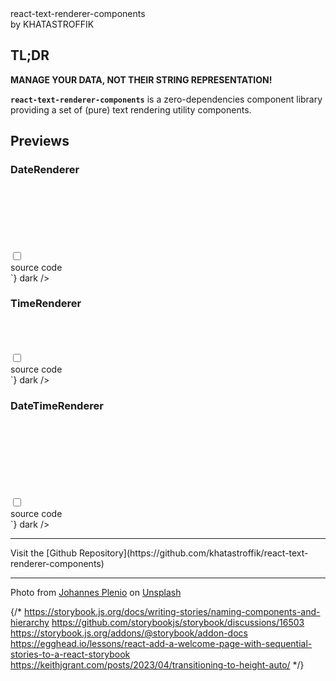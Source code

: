 
<style>
{`
    .banner {
        border-radius: 4px;
        border: 1px solid rgba(255, 255, 255, .1);
        box-shadow: rgba(0, 0, 0, 0.20) 2px 2px 5px 2px;
        background: url(${banner});
        background-size: cover;
        background-position: center;
        padding:100px 30px 50px 30px;
        margin-bottom: 2rem;
        color: white;
    }
    .header {
        font-size: 2.5rem;
    }
    .by {
        font-size: 0.7rem;
    }
    .rigth{
        text-align: right;
        display: inline-block;
    }
    .previewoutput {
        border: 1px solid rgba(255, 255, 255, .1);
        border-radius: 4px;
        box-shadow: rgba(0, 0, 0, 0.20) 1px 2px 3px 1px;
        padding:15px;
        text-align: center;
        margin-top: 2em;
    }
    /********************
     * ACCORDION
     ********************/
    .accordion {
        margin: 1em 0;
    }
    .accordion .docblock-source {
        margin: 0 !important;
    }
    .accordion > input[type="checkbox"] {
        display: none;
    }
    .accordion .content {
        display: grid;
        visibility: hidden;
        grid-template-rows: 0fr;
        opacity:0;
        transition: all 0.25s ease-in-out;
    }
    .accordion > input[type="checkbox"]:checked ~ .content {
        visibility: visible;
        opacity:1;
        grid-template-rows: 1fr;
        margin: 0.5em 0;
    }
    .accordion label {
        cursor: pointer;
        font-size: 14px;
        padding:  3px 10px;
        transition: all 0.25s ease-out;
        border-radius: 4px;
        // border: 1px solid red;
        border: 1px solid hsla(203, 50%, 30%, 0.15);
        // border: 1px solid rgba(255, 255, 255, .1);
    }
    .accordion label:hover,.accordion label:focus {
        background: #1B1C1D;
        color: #96CBFE;
        // color: brown;
    }
    .accordion .handle label:after {
        content: "→";
        display: inline-block;
        margin-left: 0.5em;
        min-width: 1em;
    }
    .accordion > input[type="checkbox"]:checked ~ .handle label:after {
        content: "↓";
    }
`}
</style>

<Meta title='Introduction' name="Overview" />

<div className="banner">
    <div className='header'>react-text-renderer-components</div>
    <div className='by'>by KHATASTROFFIK</div>
</div>

## TL;DR 

**MANAGE YOUR DATA, NOT THEIR STRING REPRESENTATION!**

**`react-text-renderer-components`** is a zero-dependencies component library providing a set of (pure) text rendering utility components.

## Previews

### DateRenderer

<div className="previewoutput">
    <DateRenderer value={new Date()} /><br />
    <DateRenderer value={new Date()} locale="en-EN"/><br />
    <DateRenderer value={new Date()} locale="fr-FR" pure/><br />
    <DateRenderer value={new Date("2024-10-06T19:40:55.221Z")} locale="fr-FR" /><br />
    <DateRenderer value={new Date()} locale="it-IT"/><br />
    <DateRenderer value={new Date()} locale="ja-JP" pure /><br />
</div>
<section class="accordion">
  <input type="checkbox" name="collapse2" id="preview1" tabindex="0" />
  <div class="handle" >
    <label for="preview1">source code</label>
  </div>
  <div class="content">
    <Source code={`
<DateRenderer value={new Date()} />
<DateRenderer value={new Date()} locale="en-EN"/>
<DateRenderer value={new Date()} locale="fr-FR" pure />
<DateRenderer value={new Date("2024-10-06T19:40:55.221Z")} locale="fr-FR" />
<DateRenderer value={new Date()} locale="it-IT"/>
<DateRenderer value={new Date()} locale="ja-JP" pure />
    `} dark />
  </div>
</section>

### TimeRenderer

<div className="previewoutput">
    <TimeRenderer value={new Date()} /><br />
    <TimeRenderer value={new Date("2024-10-06T19:40:55.221Z")} pure /><br />
    <TimeRenderer value={new Date()} locale="en-EN"/><br />
</div>
<section class="accordion">
  <input type="checkbox" name="collapse2" id="preview2" tabindex="0" />
  <div class="handle" >
    <label for="preview2">source code</label>
  </div>
  <div class="content">
    <Source code={`
<TimeRenderer value={new Date()} />
<TimeRenderer value={new Date("2024-10-06T19:40:55.221Z")} pure />
<TimeRenderer value={new Date()} locale="en-EN"/>
    `} dark />
  </div>
</section>

### DateTimeRenderer
<div className="previewoutput">
    <DateTimeRenderer value={new Date()} /><br />
    <DateTimeRenderer value={new Date()} locale="en-EN" pure /><br />
    <DateTimeRenderer value={new Date()} locale="fr-FR" formatOptions={{ dateStyle: "full", timeStyle: "short", timeZone: "America/Lima" }} /><br />
    <DateTimeRenderer value={new Date()} locale="it-IT"/><br />
    <DateTimeRenderer value={new Date("2024-10-06T19:40:55.221Z")} locale="it-IT" pure/><br />
    <DateTimeRenderer value={new Date()} locale="ja-JP" formatOptions={{ dateStyle: "full", timeStyle: "full" }}/><br />
    <DateTimeRenderer value={new Date()} formatOptions={{ dateStyle: "full", timeStyle: "short", timeZone: "Australia/Sydney", hour12: true, calendar: "persian" }} /><br />
</div>
<section class="accordion">
  <input type="checkbox" name="collapse2" id="preview3" tabindex="0" />
  <div class="handle" >
    <label for="preview3">source code</label>
  </div>
  <div class="content">
    <Source code={`
<DateTimeRenderer value={new Date()} />
<DateTimeRenderer value={new Date()} locale="en-EN" pure />
<DateTimeRenderer value={new Date()} locale="fr-FR" formatOptions={{ dateStyle: "full", timeStyle: "short", timeZone: "America/Lima" }} />
<DateTimeRenderer value={new Date()} locale="it-IT"/>
<DateTimeRenderer value={new Date("2024-10-06T19:40:55.221Z")} locale="it-IT" pure/>
<DateTimeRenderer value={new Date()} locale="ja-JP" formatOptions={{ dateStyle: "full", timeStyle: "full" }}/>
<DateTimeRenderer value={new Date()} formatOptions={{ dateStyle: "full", timeStyle: "short", timeZone: "Australia/Sydney", hour12: true, calendar: "persian" }} />
    `} dark />
  </div>
</section>

<hr />

<div className="right">Visit the [Github Repository](https://github.com/khatastroffik/react-text-renderer-components)</div>

<hr />
Photo from <a href="https://unsplash.com/de/@jplenio?utm_content=creditCopyText&utm_medium=referral&utm_source=unsplash">Johannes Plenio</a> on <a href="https://unsplash.com/de/fotos/gewasser-unter-roten-und-weissen-wolken-2QUvkQTBh5s?utm_content=creditCopyText&utm_medium=referral&utm_source=unsplash">Unsplash</a>

{/* 
https://storybook.js.org/docs/writing-stories/naming-components-and-hierarchy
https://github.com/storybookjs/storybook/discussions/16503
https://storybook.js.org/addons/@storybook/addon-docs
https://egghead.io/lessons/react-add-a-welcome-page-with-sequential-stories-to-a-react-storybook 
https://keithjgrant.com/posts/2023/04/transitioning-to-height-auto/
*/}

